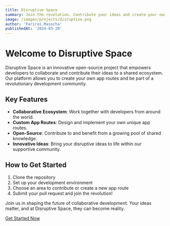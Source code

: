 ```yaml
---
title: Disruptive Space
summary: Join the revolution. Contribute your ideas and create your own app routes in our collaborative ecosystem.
image: /images/projects/disruptive.png
author: 'Farirai Masocha'
publishedAt: '2024-03-20'
---
```


# Welcome to Disruptive Space

Disruptive Space is an innovative open-source project that empowers developers to collaborate and contribute their ideas to a shared ecosystem. Our platform allows you to create your own app routes and be part of a revolutionary development community.

## Key Features

- **Collaborative Ecosystem**: Work together with developers from around the world.
- **Custom App Routes**: Design and implement your own unique app routes.
- **Open-Source**: Contribute to and benefit from a growing pool of shared knowledge.
- **Innovative Ideas**: Bring your disruptive ideas to life within our supportive community.

## How to Get Started

1. Clone the repository
2. Set up your development environment
3. Choose an area to contribute or create a new app route
4. Submit your pull request and join the revolution!

Join us in shaping the future of collaborative development. Your ideas matter, and at Disruptive Space, they can become reality.

[Get Started Now](https://github.com/fariraimasocha/disruptive)

